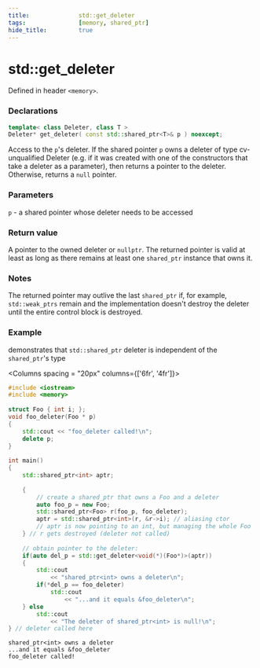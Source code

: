 ```yaml
---
title:              std::get_deleter
tags:               [memory, shared_ptr]
hide_title:         true
---
```



# std::get_deleter

Defined in header `<memory>`.

### Declarations


```cpp title="C++11"
template< class Deleter, class T >
Deleter* get_deleter( const std::shared_ptr<T>& p ) noexcept;
```

Access to the `p`'s deleter. If the shared pointer `p` owns a deleter of type cv-unqualified Deleter 
(e.g. if it was created with one of the constructors that take a deleter as a parameter), then returns a pointer to the deleter. Otherwise, returns a `null` pointer.

### Parameters

`p` - a shared pointer whose deleter needs to be accessed

### Return value

A pointer to the owned deleter or `nullptr`. The returned pointer is valid at least as long as there remains at least one `shared_ptr` instance that owns it.

### Notes
The returned pointer may outlive the last `shared_ptr` if, for example, `std::weak_ptrs` remain and the implementation doesn't destroy the 
deleter until the entire control block is destroyed.

### Example
demonstrates that `std::shared_ptr` deleter is independent of the `shared_ptr`'s type

<Columns spacing = "20px" columns={['6fr', '4fr']}>
<div>

```cpp
#include <iostream>
#include <memory>
 
struct Foo { int i; };
void foo_deleter(Foo * p)
{
    std::cout << "foo_deleter called!\n";
    delete p;
}
 
int main()
{
    std::shared_ptr<int> aptr;
 
    {
        // create a shared_ptr that owns a Foo and a deleter
        auto foo_p = new Foo;
        std::shared_ptr<Foo> r(foo_p, foo_deleter);
        aptr = std::shared_ptr<int>(r, &r->i); // aliasing ctor
        // aptr is now pointing to an int, but managing the whole Foo
    } // r gets destroyed (deleter not called)
 
    // obtain pointer to the deleter:
    if(auto del_p = std::get_deleter<void(*)(Foo*)>(aptr))
    {
        std::cout 
            << "shared_ptr<int> owns a deleter\n";
        if(*del_p == foo_deleter)
            std::cout 
                << "...and it equals &foo_deleter\n";
    } else
        std::cout 
            << "The deleter of shared_ptr<int> is null!\n";
} // deleter called here
```

</div>

<div>

```plaintext title="Result"
shared_ptr<int> owns a deleter
...and it equals &foo_deleter
foo_deleter called!
```

</div>
</Columns>